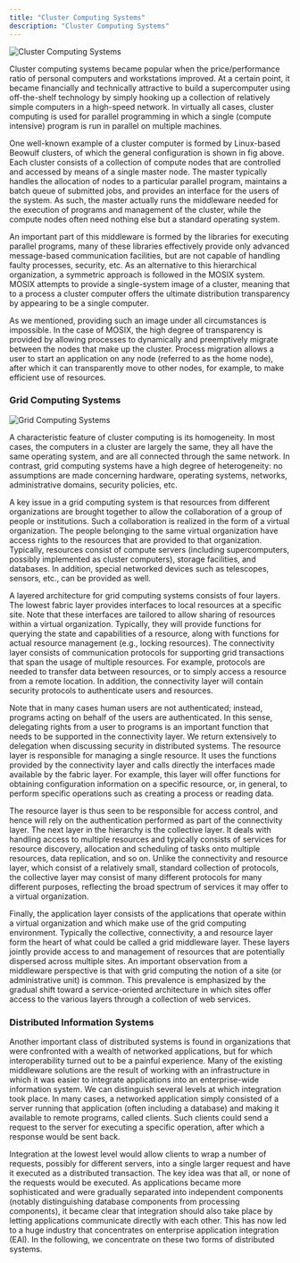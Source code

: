 ```yaml
---
title: "Cluster Computing Systems"
description: "Cluster Computing Systems"
---
```


![Cluster Computing Systems](/Images/Cluster-Computing-Systems.jpg)

Cluster computing systems became popular when the price/performance ratio of personal computers and workstations improved. At a certain point, it became financially and technically attractive to build a supercomputer using off-the-shelf technology by simply hooking up a collection of relatively simple computers in a high-speed network. In virtually all cases, cluster computing is used for parallel programming in which a single (compute intensive) program is run in parallel on multiple machines. 

One well-known example of a cluster computer is formed by Linux-based Beowulf clusters, of which the general configuration is shown in fig above. Each cluster consists of a collection of compute nodes that are controlled and accessed by means of a single master node. The master typically handles the allocation of nodes to a particular parallel program, maintains a batch queue of submitted jobs, and provides an interface for the users of the system. As such, the master actually runs the middleware needed for the execution of programs and management of the cluster, while the compute nodes often need nothing else but a standard operating system. 

An important part of this middleware is formed by the libraries for executing parallel programs, many of these libraries effectively provide only advanced message-based communication facilities, but are not capable of handling faulty processes, security, etc. As an alternative to this hierarchical organization, a symmetric approach is followed in the MOSIX system. MOSIX attempts to provide a single-system image of a cluster, meaning that to a process a cluster computer offers the ultimate distribution transparency by appearing to be a single computer. 

As we mentioned, providing such an image under all circumstances is impossible. In the case of MOSIX, the high degree of transparency is provided by allowing processes to dynamically and preemptively migrate between the nodes that make up the cluster. Process migration allows a user to start an application on any node (referred to as the home node), after which it can transparently move to other nodes, for example, to make efficient use of resources. 

### Grid Computing Systems 
![Grid Computing Systems](/Images/Grid-Computing-Systems.png)

A characteristic feature of cluster computing is its homogeneity. In most cases, the computers in a cluster are largely the same, they all have the same operating system, and are all connected through the same network. In contrast, grid computing systems have a high degree of heterogeneity: no assumptions are made concerning hardware, operating systems, networks, administrative domains, security policies, etc. 

A key issue in a grid computing system is that resources from different organizations are brought together to allow the collaboration of a group of people or institutions. Such a collaboration is realized in the form of a virtual organization. The people belonging to the same virtual organization have access rights to the resources that are provided to that organization. Typically, resources consist of compute servers (including supercomputers, possibly implemented as cluster computers), storage facilities, and databases. In addition, special networked devices such as telescopes, sensors, etc., can be provided as well. 

A layered architecture for grid computing systems consists of four layers. The lowest fabric layer provides interfaces to local resources at a specific site. Note that these interfaces are tailored to allow sharing of resources within a virtual organization. Typically, they will provide functions for querying the state and capabilities of a resource, along with functions for actual resource management (e.g., locking resources). The connectivity layer consists of communication protocols for supporting grid transactions that span the usage of multiple resources. For example, protocols are needed to transfer data between resources, or to simply access a resource from a remote location. In addition, the connectivity layer will contain security protocols to authenticate users and resources. 

Note that in many cases human users are not authenticated; instead, programs acting on behalf of the users are authenticated. In this sense, delegating rights from a user to programs is an important function that needs to be supported in the connectivity layer. We return extensively to delegation when discussing security in distributed systems. The resource layer is responsible for managing a single resource. It uses the functions provided by the connectivity layer and calls directly the interfaces made available by the fabric layer. For example, this layer will offer functions for obtaining configuration information on a specific resource, or, in general, to perform specific operations such as creating a process or reading data. 

The resource layer is thus seen to be responsible for access control, and hence will rely on the authentication performed as part of the connectivity layer. The next layer in the hierarchy is the collective layer. It deals with handling access to multiple resources and typically consists of services for resource discovery, allocation and scheduling of tasks onto multiple resources, data replication, and so on. Unlike the connectivity and resource layer, which consist of a relatively small, standard collection of protocols, the collective layer may consist of many different protocols for many different purposes, reflecting the broad spectrum of services it may offer to a virtual organization.

Finally, the application layer consists of the applications that operate within a virtual organization and which make use of the grid computing environment. Typically the collective, connectivity, a and resource layer form the heart of what could be called a grid middleware layer. These layers jointly provide access to and management of resources that are potentially dispersed across multiple sites. An important observation from a middleware perspective is that with grid computing the notion of a site (or administrative unit) is common. This prevalence is emphasized by the gradual shift toward a service-oriented architecture in which sites offer access to the various layers through a collection of web services.

### Distributed Information Systems
Another important class of distributed systems is found in organizations that were confronted with a wealth of networked applications, but for which interoperability turned out to be a painful experience. Many of the existing middleware solutions are the result of working with an infrastructure in which it was easier to integrate applications into an enterprise-wide information system. We can distinguish several levels at which integration took place. In many cases, a networked application simply consisted of a server running that application (often including a database) and making it available to remote programs, called clients. Such clients could send a request to the server for executing a specific operation, after which a response would be sent back. 

Integration at the lowest level would allow clients to wrap a number of requests, possibly for different servers, into a single larger request and have it executed as a distributed transaction. The key idea was that all, or none of the requests would be executed. As applications became more sophisticated and were gradually separated into independent components (notably distinguishing database components from processing components), it became clear that integration should also take place by letting applications communicate directly with each other. This has now led to a huge industry that concentrates on enterprise application integration (EAl). In the following, we concentrate on these two forms of distributed systems.

